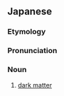 ==Japanese==
{{DEFAULTSORT:あんこくぶっしつ}}
{{wikipedia|lang=ja}}
{{ja-kanjitab|あん|こく|ぶつ|k3=ぶっ|しつ|yomi=o}}

===Etymology===
{{compound|ja|暗黒|t1=[[dark]]|tr1=ankoku|物質|tr2=busshitsu|t2=[[matter]]}}

===Pronunciation===
{{ja-pron|あんこく ぶっしつ|acc=5|y=o|dev=7}}

===Noun===
{{ja-noun|あんこく ぶっしつ}}

# {{lb|ja|astrophysics}} [[dark matter]]